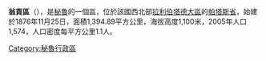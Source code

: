 '''翁貢區'''（{{lang-es|Distrito de Ongón}}），是[[秘魯|秘魯]]的一個區，位於該國西北部[[拉利伯塔德大區|拉利伯塔德大區]]的[[帕塔斯省|帕塔斯省]]，始建於1876年11月25日，面積1,394.89平方公里，海拔高度1,100米，2005年人口1,574，人口密度每平方公里1.1人。

{{Peru-geo-stub}}
[[Category:秘魯行政區|Category:秘魯行政區]]